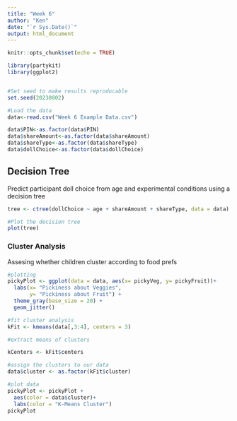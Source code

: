 ```yaml
---
title: "Week 6"
author: "Ken"
date: "`r Sys.Date()`"
output: html_document
---
```


```r
knitr::opts_chunk$set(echo = TRUE)
```

```r

library(partykit)
library(ggplot2)



```


```r

#Set seed to make results reproducable 
set.seed(20230802)

#Load the data
data<-read.csv("Week 6 Example Data.csv")

data$PIN<-as.factor(data$PIN)
data$shareAmount<-as.factor(data$shareAmount)
data$shareType<-as.factor(data$shareType)
data$dollChoice<-as.factor(data$dollChoice)
```


## Decision Tree
Predict participant doll choice from age and experimental conditions using a decision tree 
```r

tree <- ctree(dollChoice ~ age + shareAmount + shareType, data = data)

#Plot the decision tree
plot(tree)
```


### Cluster Analysis
Assesing whether children cluster according to food prefs 


```r
#plotting
pickyPlot <- ggplot(data = data, aes(x= pickyVeg, y= pickyFruit))+
  labs(x= "Pickiness about Veggies",
       y= "Pickiness about Fruit") + 
  theme_gray(base_size = 20) +
  geom_jitter()

#fit cluster analysis
kFit <- kmeans(data[,3:4], centers = 3)

#extract means of clusters

kCenters <- kFit$centers

#assign the clusters to our data
data$cluster <- as.factor(kFit$cluster)

#plot data
pickyPlot <- pickyPlot + 
  aes(color = data$cluster)+
  labs(color = "K-Means Cluster")
pickyPlot
```



